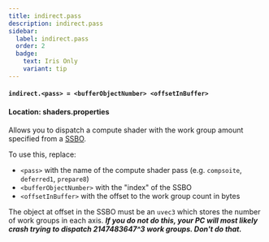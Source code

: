 ```yaml
---
title: indirect.pass
description: indirect.pass
sidebar:
  label: indirect.pass
  order: 2
  badge:
    text: Iris Only
    variant: tip
---
```


#### `indirect.<pass> = <bufferObjectNumber> <offsetInBuffer>`

#### Location: shaders.properties

Allows you to dispatch a compute shader with the work group amount specified from a [SSBO](/reference/buffers/ssbo).

To use this, replace:
- `<pass>` with the name of the compute shader pass (e.g. `compsoite`, `deferred1`, `prepare8`)
- `<bufferObjectNumber>` with the "index" of the SSBO
- `<offsetInBuffer>` with the offset to the work group count in bytes

The object at offset in the SSBO must be an `uvec3` which stores the number of work groups in each axis. ***If you do not do this, your PC will most likely crash trying to dispatch 2147483647^3 work groups. Don't do that.***